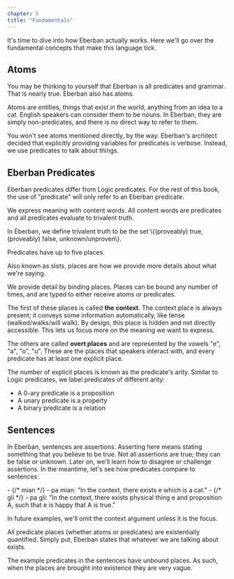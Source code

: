 ```yaml
---
chapter: 5
title: "Fundamentals"
---
```


It's time to dive into how Eberban actually works. Here we'll go over the
fundamental concepts that make this language tick.

## Atoms

You may be thinking to yourself that Eberban is all predicates and grammar. That
is nearly true. Eberban also has atoms.

<Info type="jargon" title="Atoms">
Atoms are entities, things that exist in the world, anything from an idea to a
cat. English speakers can consider them to be nouns. In Eberban, they are simply
non-predicates, and there is no direct way to refer to them.
</Info>

You won't see atoms mentioned directly, by the way. Eberban's architect decided
that explicitly providing variables for predicates is verbose. Instead, we use
predicates to talk about things.

## Eberban Predicates

Eberban predicates differ from Logic predicates. For the rest of this book, the
use of "predicate" will only refer to an Eberban predicate.

We express meaning with content words. All content words are predicates and all
predicates evaluate to trivalent truth.

<Info type="jargon" title="Trivalent logic & truth">
In Eberban, we define trivalent truth to be the set \{(proveably) true,
(proveably) false, unknown/unproven\}.
</Info>

Predicates have up to five places.

<Info type="jargon" title="Places">
Also known as slots, places are how we provide more details about what we're
saying.

We provide detail by binding places. Places can be bound any number of times,
and are typed to either receive atoms or predicates.
</Info>

The first of these places is called **the context**. The context place is always
present; it conveys some information automatically, like tense
(walked/walks/will walk). By design, this place is hidden and not directly
accessible. This lets us focus more on the meaning we want to express.

The others are called **overt places** and are represented by the vowels "e",
"a", "o", "u". These are the places that speakers interact with, and every
predicate has at least one explicit place. 

The number of explicit places is known as the predicate's arity. Similar to
Logic predicates, we label predicates of different arity:

- A 0-ary predicate is a proposition
- A unary predicate is a property
- A binary predicate is a relation

## Sentences

In Eberban, sentences are assertions. Asserting here means stating something
that you believe to be true. Not all assertions are true; they can be
false or unknown. Later on, we'll learn how to disagree or challenge assertions.
In the meantime, let's see how predicates compare to sentences:

<Info type="examples">
- <DictEntry client:load inline id="vgeqteao1c" /> {/* mian */}
- pa mian: "In the context, there exists e which is a cat."
- <DictEntry client:load inline id="r7wbdwqgm0" /> {/* gli */}
- pa gli: "In the context, there exists physical thing e and proposition A, such
that e is happy that A is true."

In future examples, we'll omit the context argument unless it is the focus.
</Info>

All predicate places (whether atoms or predicates) are
existentially quantified. Simply put, Eberban states that whatever we are
talking about exists.

The example predicates in the sentences have unbound places. As such, when the
places are brought into existence they are very vague. 
